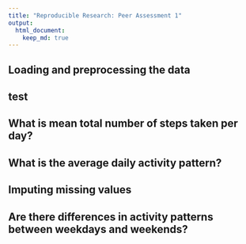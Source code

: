 ```yaml
---
title: "Reproducible Research: Peer Assessment 1"
output: 
  html_document:
    keep_md: true
---
```



## Loading and preprocessing the data
## test


## What is mean total number of steps taken per day?



## What is the average daily activity pattern?



## Imputing missing values



## Are there differences in activity patterns between weekdays and weekends?
